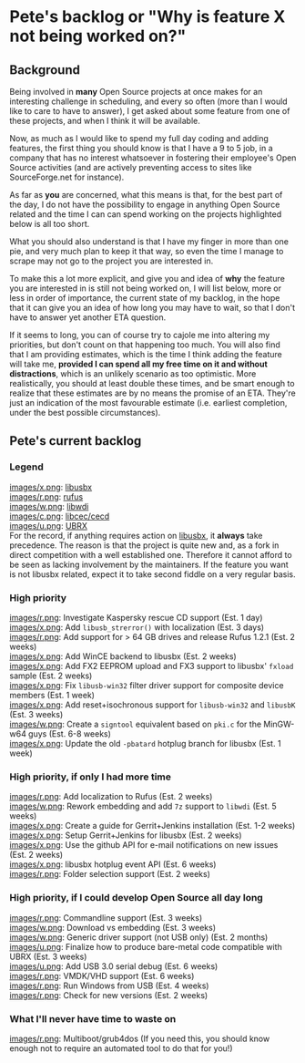 = Pete's backlog or "Why is feature X not being worked on?" =

== Background ==
Being involved in '''many''' Open Source projects at once makes for an interesting challenge in scheduling, and every so often (more than I would like to care to have to answer), I get asked about some feature from one of these projects, and when I think it will be available.

Now, as much as I would like to spend my full day coding and adding features, the first thing you should know is that I have a 9 to 5 job, in a company that has no interest whatsoever in fostering their employee's Open Source activities (and are actively preventing access to sites like SourceForge.net for instance). 

As far as '''you''' are concerned, what this means is that, for the best part of the day, I do not have the possibility to engage in anything Open Source related and the time I can can spend working on the projects highlighted below is all too short.

What you should also understand is that I have my finger in more than one pie, and very much plan to keep it that way, so even the time I manage to scrape may not go to the project you are interested in.

To make this a lot more explicit, and give you and idea of '''why''' the feature you are interested in is still not being worked on, I will list below, more or less in order of importance, the current state of my backlog, in the hope that it can give you an idea of how long you may have to wait, so that I don't have to answer yet another ETA question.

If it seems to long, you can of course try to cajole me into altering my priorities, but don't count on that happening too much. You will also find that I am providing estimates, which is the time I think adding the feature will take me, '''provided I can spend all my free time on it and without distractions''', which is an unlikely scenario as too optimistic. More realistically, you should at least double these times, and be smart enough to realize that these estimates are by no means the promise of an ETA. They're just an indication of the most favourable estimate (i.e. earliest completion, under the best possible circumstances).

== Pete's current backlog ==

=== Legend ===
[[images/x.png]]: [http://libusbx.org libusbx]<br/>
[[images/r.png]]: [http://rufus.akeo.ie rufus]<br/>
[[images/w.png]]: [http://libwdi.akeo.ie libwdi]<br/>
[[images/c.png]]: [http://cecd.akeo.ie libcec/cecd]<br/>
[[images/u.png]]: [http://ubrx.akeo.ie UBRX]<br/>
For the record, if anything requires action on [http://libusbx.org libusbx], it '''always''' take precedence. The reason is that the project is quite new and, as a fork in direct competition with a well established one. Therefore it cannot afford to be seen as lacking involvement by the maintainers. If the feature you want is not libusbx related, expect it to take second fiddle on a very regular basis.

=== High priority ===
[[images/r.png]]: Investigate Kaspersky rescue CD support (Est. 1 day)<br/>
[[images/x.png]]: Add <code>libusb_strerror()</code> with localization (Est. 3 days)<br/>
[[images/r.png]]: Add support for > 64 GB drives and release Rufus 1.2.1 (Est. 2 weeks)<br/>
[[images/x.png]]: Add WinCE backend to libusbx (Est. 2 weeks)<br/>
[[images/x.png]]: Add FX2 EEPROM upload and FX3 support to libusbx' <code>fxload</code> sample (Est. 2 weeks)<br/>
[[images/x.png]]: Fix <code>libusb-win32</code> filter driver support for composite device members (Est. 1 week)<br/>
[[images/x.png]]: Add reset+isochronous support for <code>libusb-win32</code> and <code>libusbK</code> (Est. 3 weeks)<br/>
[[images/w.png]]: Create a <code>signtool</code> equivalent based on <code>pki.c</code> for the MinGW-w64 guys (Est. 6-8 weeks)<br/>
[[images/x.png]]: Update the old <code>-pbatard</code> hotplug branch for libusbx (Est. 1 week)

=== High priority, if only I had more time ===
[[images/r.png]]: Add localization to Rufus (Est. 2 weeks)<br/>
[[images/w.png]]: Rework embedding and add <code>7z</code> support to <code>libwdi</code> (Est. 5 weeks)<br/>
[[images/x.png]]: Create a guide for Gerrit+Jenkins installation (Est. 1-2 weeks)<br/>
[[images/x.png]]: Setup Gerrit+Jenkins for libusbx (Est. 2 weeks)<br/>
[[images/x.png]]: Use the github API for e-mail notifications on new issues (Est. 2 weeks)<br/>
[[images/x.png]]: libusbx hotplug event API (Est. 6 weeks)<br/>
[[images/r.png]]: Folder selection support (Est. 2 weeks)<br/>

=== High priority, if I could develop Open Source all day long ===
[[images/r.png]]: Commandline support (Est. 3 weeks)<br/>
[[images/w.png]]: Download vs embedding (Est. 3 weeks)<br/>
[[images/w.png]]: Generic driver support (not USB only) (Est. 2 months)<br/>
[[images/u.png]]: Finalize how to produce bare-metal code compatible with UBRX (Est. 3 weeks)<br/>
[[images/u.png]]: Add USB 3.0 serial debug (Est. 6 weeks)<br/>
[[images/r.png]]: VMDK/VHD support (Est. 6 weeks)<br/>
[[images/r.png]]: Run Windows from USB (Est. 4 weeks)<br/>
[[images/r.png]]: Check for new versions (Est. 2 weeks)<br/>

=== What I'll never have time to waste on ===
[[images/r.png]]: Multiboot/grub4dos (If you need this, you should know enough not to require an automated tool to do that for you!)<br/>


